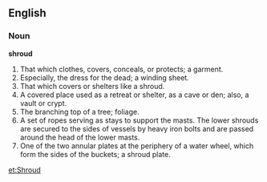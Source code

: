 ==English==

===Noun===

'''shroud'''

#That which clothes, covers, conceals, or protects; a garment.
#Especially, the dress for the dead; a winding sheet.
#That which covers or shelters like a shroud.
#A covered place used as a retreat or shelter, as a cave or den; also, a vault or crypt.
#The branching top of a tree; foliage.
#A set of ropes serving as stays to support the masts. The lower shrouds are secured to the sides of vessels by heavy iron bolts and are passed around the head of the lower masts.
#One of the two annular plates at the periphery of a water wheel, which form the sides of the buckets; a shroud plate.

[[et:Shroud]]